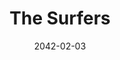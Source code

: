 ---
cover: "./image.png"
date: "2042-02-03"
title: "The Surfers"
defer: false
slug: "/surfers"
areas: 
  - .
---
